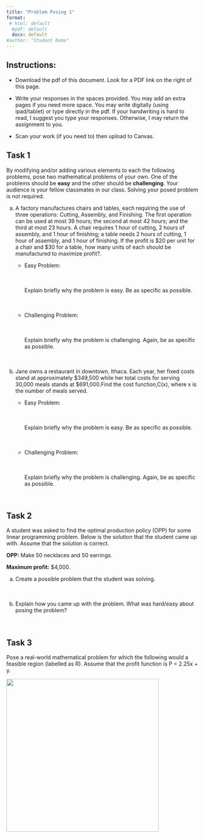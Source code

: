 ```yaml
---
title: "Problem Posing 1"
format:
 # html: default
  #pdf: default
  docx: default
#author: "Student Name"
---
```


## Instructions:

-   Download the pdf of this document. Look for a PDF link on the right of this page.

-   Write your responses in the spaces provided. You may add an extra pages if you need more space. You may write digitally (using ipad/tablet) or type directly in the pdf. If your handwriting is hard to read, I suggest you type your responses. Otherwise, I may return the assignment to you.

-   Scan your work (if you need to) then upload to Canvas.

## Task 1

By modifying and/or adding various elements to each the following problems, pose two mathematical problems of your own. One of the problems should be **easy** and the other should be **challenging**. Your audience is your fellow classmates in our class. Solving your posed problem is not required.

a.  A factory manufactures chairs and tables, each requiring the use of three operations: Cutting, Assembly, and Finishing. The first operation can be used at most 39 hours; the second at most 42 hours; and the third at most 23 hours. A chair requires 1 hour of cutting, 2 hours of assembly, and 1 hour of finishing; a table needs 2 hours of cutting, 1 hour of assembly, and 1 hour of finishing. If the profit is \$20 per unit for a chair and \$30 for a table, how many units of each should be manufactured to maximize profit?.

    -   Easy Problem:<br><br><br> \vspace{5cm}

        Explain briefly why the problem is easy. Be as specific as possible.<br><br><br> \vspace{2cm}

    -   Challenging Problem:<br><br><br> \vspace{5cm}

        Explain briefly why the problem is challenging. Again, be as specific as possible.<br><br><br> \vspace{2cm}

b.  Jane owns a restaurant in downtown, Ithaca. Each year, her fixed costs stand at approximately \$349,500 while her total costs for serving 30,000 meals stands at \$691,000.Find the cost function,C(x), where x is the number of meals served.

    -   Easy Problem: <br><br><br> \vspace{5cm}

        Explain briefly why the problem is easy. Be as specific as possible.<br><br><br> \vspace{2cm}

    -   Challenging Problem:<br><br><br> \vspace{5cm}

        Explain briefly why the problem is challenging. Again, be as specific as possible.<br><br><br> \vspace{2cm}

## Task 2

A student was asked to find the optimal production policy (OPP) for some linear programming problem. Below is the solution that the student came up with. Assume that the solution is correct.

**OPP:** Make 50 necklaces and 50 earrings.

**Maximum profit:** \$4,000.

a.  Create a possible problem that the student was solving.<br><br><br> \vspace{5cm}

b.  Explain how you came up with the problem. What was hard/easy about posing the problem?<br><br><br> \vspace{2cm}

## Task 3

Pose a real-world mathematical problem for which the following would a feasible region (labelled as R). Assume that the profit function is P = 2.25x + y.

![](/img/r.png){fig-align="center" width="400"}
